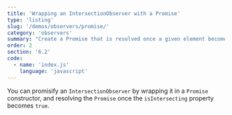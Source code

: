 ```yaml
---
title: 'Wrapping an IntersectionObserver with a Promise'
type: 'listing'
slug: '/demos/observers/promise/'
category: 'observers'
summary: "Create a Promise that is resolved once a given element becomes visible."
order: 2
section: '6.2'
code:
  - name: 'index.js'
    language: 'javascript'
---
```


You can promisify an `IntersectionObserver` by wrapping it in a `Promise` constructor, and resolving
the `Promise` once the `isIntersecting` property becomes `true`.
